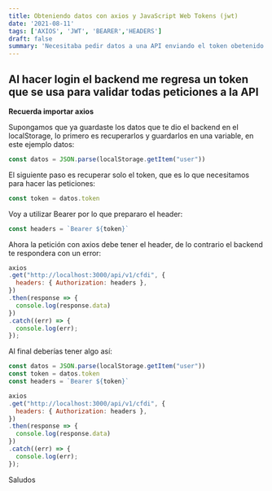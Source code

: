 ```yaml
---
title: Obteniendo datos con axios y JavaScript Web Tokens (jwt)
date: '2021-08-11'
tags: ['AXIOS', 'JWT', 'BEARER','HEADERS']
draft: false
summary: 'Necesitaba pedir datos a una API enviando el token obetenido despúes del login'
---
```


## Al hacer login el backend me regresa un token que se usa para validar todas peticiones a la API

**Recuerda importar axios**


Supongamos que ya guardaste los datos que te dio el backend en el localStorage, lo primero es recuperarlos y guardarlos en una variable, en este ejemplo datos:

```javascript
const datos = JSON.parse(localStorage.getItem("user"))
```

El siguiente paso es recuperar solo el token, que es lo que necesitamos para hacer las peticiones:

```javascript
const token = datos.token
```
Voy a utilizar Bearer por lo que prepararo el header:

```javascript
const headers = `Bearer ${token}`
```
Ahora la petición con axios debe tener el header, de lo contrario el backend te respondera con un error:

```javascript
axios
.get("http://localhost:3000/api/v1/cfdi", {
  headers: { Authorization: headers },
})
.then(response => {
  console.log(response.data)
})
.catch((err) => {
  console.log(err);
});
```

Al final deberías tener algo así:
```javascript
const datos = JSON.parse(localStorage.getItem("user"))
const token = datos.token
const headers = `Bearer ${token}`

axios
.get("http://localhost:3000/api/v1/cfdi", {
  headers: { Authorization: headers },
})
.then(response => {
  console.log(response.data)
})
.catch((err) => {
  console.log(err);
});

```

Saludos